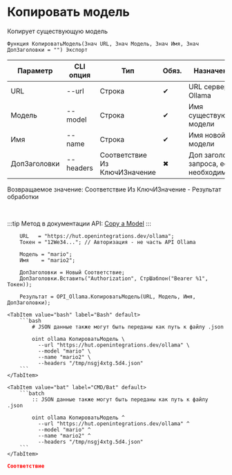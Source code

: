 ﻿---
sidebar_position: 5
description: Копировать модель и другие функции для работы с Ollama в Открытом пакете интеграций - бесплатной open-source библиотеке интеграций для 1С:Предприятие 8, OneScript и CLI
keywords: [1C, 1С, 1С:Предприятие, 1С:Предприятие 8.3, API, Интеграция, Сервисы, Обмен, OneScript, CLI, Ollama]
---


# Копировать модель
 Копирует существующую модель



`Функция КопироватьМодель(Знач URL, Знач Модель, Знач Имя, Знач ДопЗаголовки = "") Экспорт`

  | Параметр | CLI опция | Тип | Обяз. | Назначение |
  |-|-|-|-|-|
  | URL | --url | Строка | &#x2714; | URL сервера Ollama |
  | Модель | --model | Строка | &#x2714; | Имя существующей модели |
  | Имя | --name | Строка | &#x2714; | Имя новой модели |
  | ДопЗаголовки | --headers | Соответствие Из КлючИЗначение | &#x2716; | Доп заголовки запроса, если необходимо |

  
  Возвращаемое значение:   Соответствие Из КлючИЗначение - Результат обработки

<br/>

:::tip
Метод в документации API: [Copy a Model](https://github.com/ollama/ollama/blob/main/docs/api.md#copy-a-model)
:::
<br/>



```bsl title="Пример использования для 1С:Предприятие/OneScript"
    URL   = "https://hut.openintegrations.dev/ollama";
    Токен = "12We34..."; // Авторизация - не часть API Ollama

    Модель = "mario";
    Имя    = "mario2";

    ДопЗаголовки = Новый Соответствие;
    ДопЗаголовки.Вставить("Authorization", СтрШаблон("Bearer %1", Токен));

    Результат = OPI_Ollama.КопироватьМодель(URL, Модель, Имя, ДопЗаголовки);
```
    

 <Tabs>
  
    <TabItem value="bash" label="Bash" default>
        ```bash
            # JSON данные также могут быть переданы как путь к файлу .json
            
            oint ollama КопироватьМодель \
              --url "https://hut.openintegrations.dev/ollama" \
              --model "mario" \
              --name "mario2" \
              --headers "/tmp/nsgj4xtg.5d4.json"
        ```
    </TabItem>
  
    <TabItem value="bat" label="CMD/Bat" default>
        ```batch
            :: JSON данные также могут быть переданы как путь к файлу .json
            
            oint ollama КопироватьМодель ^
              --url "https://hut.openintegrations.dev/ollama" ^
              --model "mario" ^
              --name "mario2" ^
              --headers "/tmp/nsgj4xtg.5d4.json"
        ```
    </TabItem>
</Tabs>


```json title="Результат"
Соответствие
```
